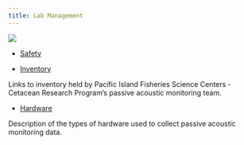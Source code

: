 ```yaml
---
title: Lab Management
---
```

![](images/Wave_wWhales_v4.png)

-   [Safety](Safety.qmd)

-   [Inventory](Inventory.qmd)

Links to inventory held by Pacific Island Fisheries Science Centers - Cetacean Research Program's passive acoustic monitoring team.

-   [Hardware](Hardware.qmd)

Description of the types of hardware used to collect passive acoustic monitoring data.
